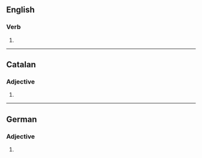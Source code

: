 {{also|obsolètes}}
==English==

===Verb===
{{head|en|verb form}}

# {{en-third-person singular of|obsolete}}

----

==Catalan==

===Adjective===
{{head|ca|adjective form}}

# {{feminine plural of|obsolet|lang=ca}}

----

==German==

===Adjective===
{{head|de|adjective form}}

# {{inflection of|de|obsolet||str//mix|nom//acc|n|s}}